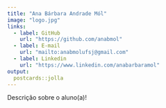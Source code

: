 ```yaml
---
title: "Ana Bárbara Andrade Mól"
image: "logo.jpg"
links:
  - label: GitHub
    url: "https://github.com/anabmol"
  - label: E-mail
    url: "mailto:anabmolufsj@gmail.com"
  - label: Linkedin
    url: "https://www.linkedin.com/anabarbaramol"
output:
  postcards::jolla
---
```

 
Descrição sobre o aluno(a)!
